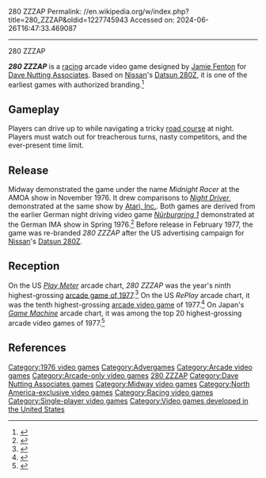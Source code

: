 280 ZZZAP
Permalink: //en.wikipedia.org/w/index.php?title=280_ZZZAP&oldid=1227745943
Accessed on: 2024-06-26T16:47:33.469087



------
280 ZZZAP
{{short description|1976 video game}}
{{Infobox video game
|title = 280 ZZZAP
|image = Datsun280zzzapvideogame.png
|caption = In-game screenshot
|developer = [[Dave Nutting Associates]]
|publisher = {{vgrelease|NA|[[Midway Manufacturing]]<ref name="gamefaqs">[http://www.gamefaqs.com/coinop/arcade/data/566403.html ''Datsun 2800 ZZZAP''] at [[GameFAQs]]</ref>|JP|[[Taito]]<ref name="Akagi">{{cite book |last1=Akagi |first1=Masumi |title=アーケードTVゲームリスト国内•海外編(1971-2005) |trans-title=Arcade TV Game List: Domestic • Overseas Edition (1971-2005) |date=13 October 2006 |publisher=Amusement News Agency |language=ja |location=Japan |isbn=978-4990251215 |pages=41, 124 |url=https://archive.org/details/ArcadeGameList1971-2005/page/n42}}</ref>}}
|designer = [[Jamie Fenton]]<ref name="gamefaqs"/><br>[[Dave Nutting]]<ref name="gamefaqs"/>
|release = {{vgrelease|NA|February 1977}}
|genre = [[Racing game|Racing]]<ref name="gamefaqs"/>
|modes = [[Single-player video game|Single-player]]
|arcade system = [[Intel 8080|Intel 8080-based hardware]]
|platforms = [[Arcade video game|Arcade]], [[Bally Astrocade|Astrocade]]
}}

'''''280 ZZZAP''''' is a [[racing game|racing]] arcade video game designed by [[Jamie Fenton]] for [[Dave Nutting Associates]]. Based on [[Nissan]]'s [[Datsun 280Z]], it is one of the earliest games with authorized branding.<ref name="pervasive">{{cite book|last=Bogost|first=Ian|title=Persuasive Games: The Expressive Power of Videogames|year=2007|publisher=MIT Press|isbn=9780262026147|page=[https://archive.org/details/persuasivegamese00bogo/page/200 200]|url-access=registration|url=https://archive.org/details/persuasivegamese00bogo/page/200}}</ref> 

==Gameplay==
Players can drive up to {{convert|200|mph|km/h}} while navigating a tricky [[road course]] at night. Players must watch out for treacherous turns, nasty competitors, and the ever-present time limit.

==Release==
Midway demonstrated the game under the name ''Midnight Racer'' at the AMOA show in November 1976. It drew comparisons to ''[[Night Driver (video game)|Night Driver]]'', demonstrated at the same show by [[Atari, Inc.]]. Both games are derived from the earlier German night driving video game ''[[Nürburgring 1]]'' demonstrated at the German IMA show in Spring 1976.<ref name="PM1976">{{cite magazine |title=Sexton Star of MOA Seminar: Video |magazine=[[Play Meter]] |date=December 1976 |volume=2 |issue=14 |pages=20-26 (23-6) |url=https://archive.org/details/play-meter-volume-2-number-14-december-1976-600DPI/Play%20Meter%20-%20Volume%202%2C%20Number%2014%20-%20December%201976/page/n20}}</ref> Before release in February 1977, the game was re-branded ''280 ZZZAP'' after the US advertising campaign for [[Nissan]]'s [[Datsun 280Z]].

==Reception==
On the US ''[[Play Meter]]'' arcade chart, ''280 ZZZAP'' was the year's ninth highest-grossing [[1977 in video games|arcade game of 1977]].<ref>{{cite journal |title=Top Arcade Games |journal=[[Play Meter]] |date=November 1977}}</ref> On the US ''RePlay'' arcade chart, it was the tenth highest-grossing [[arcade video game]] of 1977.<ref>{{cite journal |title=Profit Chart |journal=RePlay |date=November 1977}}</ref> On Japan's ''[[:ja:ゲームマシン|Game Machine]]'' arcade chart, it was among the top 20 highest-grossing arcade video games of 1977.<ref name="GM90">{{cite magazine|title=結果ベスト3|trans-title=Best 3 Results |magazine=[[:ja:ゲームマシン|Game Machine]]|issue=90|publisher=[[:ja:アミューズメント通信社|Amusement Press, Inc.]]|date=15 February 1978|pages=2–3|lang=ja|url=https://onitama.tv/gamemachine/pdf/19780215p.pdf#page=2}}</ref>

==References==
{{reflist}}

[[Category:1976 video games]]
[[Category:Advergames]]
[[Category:Arcade video games]]
[[Category:Arcade-only video games]]
[[Category:Datsun vehicles|280 ZZZAP]]
[[Category:Dave Nutting Associates games]]
[[Category:Midway video games]]
[[Category:North America-exclusive video games]]
[[Category:Racing video games]]
[[Category:Single-player video games]]
[[Category:Video games developed in the United States]]

{{arcade-stub}}
{{racing-videogame-stub}}